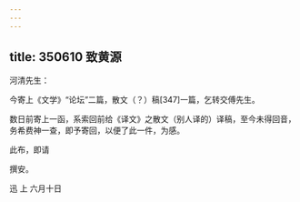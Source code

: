 ```yaml
---
---
---
```

title: 350610 致黄源
---




河清先生：

今寄上《文学》“论坛”二篇，散文（？）稿[347]一篇，乞转交傅先生。

数日前寄上一函，系索回前给《译文》之散文（别人译的）译稿，至今未得回音，务希费神一查，即予寄回，以便了此一件，为感。

此布，即请

撰安。

迅 上 六月十日